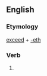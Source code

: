 ==English==

===Etymology===
[[exceed]] + [[-eth]]

===Verb===
{{infl|en|verb form}}

# {{archaic third-person singular of|exceed}}